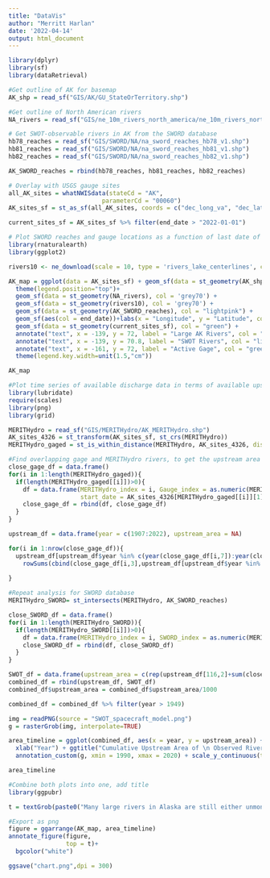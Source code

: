 ```yaml
---
title: "DataVis"
author: "Merritt Harlan"
date: '2022-04-14'
output: html_document
---
```


```r
library(dplyr)
library(sf)
library(dataRetrieval)

#Get outline of AK for basemap
AK_shp = read_sf("GIS/AK/GU_StateOrTerritory.shp")

#Get outline of North American rivers
NA_rivers = read_sf("GIS/ne_10m_rivers_north_america/ne_10m_rivers_north_america.shp")

# Get SWOT-observable rivers in AK from the SWORD database
hb78_reaches = read_sf("GIS/SWORD/NA/na_sword_reaches_hb78_v1.shp")
hb81_reaches = read_sf("GIS/SWORD/NA/na_sword_reaches_hb81_v1.shp")
hb82_reaches = read_sf("GIS/SWORD/NA/na_sword_reaches_hb82_v1.shp")

AK_SWORD_reaches = rbind(hb78_reaches, hb81_reaches, hb82_reaches)

# Overlay with USGS gauge sites
all_AK_sites = whatNWISdata(stateCd = "AK", 
                          parameterCd = "00060")
AK_sites_sf = st_as_sf(all_AK_sites, coords = c("dec_long_va", "dec_lat_va"), crs = 4269)

current_sites_sf = AK_sites_sf %>% filter(end_date > "2022-01-01")
```


```r
# Plot SWORD reaches and gauge locations as a function of last date of data
library(rnaturalearth)
library(ggplot2)

rivers10 <- ne_download(scale = 10, type = 'rivers_lake_centerlines', category = 'physical', returnclass = c("sf"))

AK_map = ggplot(data = AK_sites_sf) + geom_sf(data = st_geometry(AK_shp), fill = 'azure') + xlim(c(-170, -130)) + ylim(c(55,72)) + theme_bw() + 
  theme(legend.position="top")+
  geom_sf(data = st_geometry(NA_rivers), col = 'grey70') + 
  geom_sf(data = st_geometry(rivers10), col = 'grey70') +
  geom_sf(data = st_geometry(AK_SWORD_reaches), col = "lightpink") +
  geom_sf(aes(col = end_date))+labs(x = "Longitude", y = "Latitude", colour="Gage End")+
  geom_sf(data = st_geometry(current_sites_sf), col = "green") +
  annotate("text", x = -139, y = 72, label = "Large AK Rivers", col = "dimgray") + 
  annotate("text", x = -139, y = 70.8, label = "SWOT Rivers", col = "lightpink3") + 
  annotate("text", x = -161, y = 72, label = "Active Gage", col = "green3") +
  theme(legend.key.width=unit(1.5,"cm"))

AK_map
```


```r
#Plot time series of available discharge data in terms of available upstream area, overlay with MERIT Hydro to get upstream area. 
library(lubridate)
require(scales)
library(png)
library(grid)

MERITHydro = read_sf("GIS/MERITHydro/AK_MERITHydro.shp")
AK_sites_4326 = st_transform(AK_sites_sf, st_crs(MERITHydro))
MERITHydro_gaged = st_is_within_distance(MERITHydro, AK_sites_4326, dist = 500)

#Find overlapping gage and MERITHydro rivers, to get the upstream area of the gaged rivers
close_gage_df = data.frame()
for(i in 1:length(MERITHydro_gaged)){
  if(length(MERITHydro_gaged[[i]])>0){
    df = data.frame(MERITHydro_index = i, Gauge_index = as.numeric(MERITHydro_gaged[[i]][1]), uparea = MERITHydro[i, "uparea"], end_date = AK_sites_4326[MERITHydro_gaged[[i]][1],"end_date"], 
                    start_date = AK_sites_4326[MERITHydro_gaged[[i]][1],"begin_date"])
    close_gage_df = rbind(df, close_gage_df)
  }
}

upstream_df = data.frame(year = c(1907:2022), upstream_area = NA)

for(i in 1:nrow(close_gage_df)){
  upstream_df[upstream_df$year %in% c(year(close_gage_df[i,7]):year(close_gage_df[i,5])),2] = 
    rowSums(cbind(close_gage_df[i,3],upstream_df[upstream_df$year %in% c(year(close_gage_df[i,7]):year(close_gage_df[i,5])),2]), na.rm = T)
  
}

#Repeat analysis for SWORD database
MERITHydro_SWORD= st_intersects(MERITHydro, AK_SWORD_reaches)

close_SWORD_df = data.frame()
for(i in 1:length(MERITHydro_SWORD)){
  if(length(MERITHydro_SWORD[[i]])>0){
    df = data.frame(MERITHydro_index = i, SWORD_index = as.numeric(MERITHydro_SWORD[[i]][1]), uparea = MERITHydro[i, "uparea"])
    close_SWORD_df = rbind(df, close_SWORD_df)
  }
}

SWOT_df = data.frame(upstream_area = c(rep(upstream_df[116,2]+sum(close_SWORD_df$uparea.uparea),3)), year = 2023:2025)
combined_df = rbind(upstream_df, SWOT_df)
combined_df$upstream_area = combined_df$upstream_area/1000

combined_df = combined_df %>% filter(year > 1949)

img = readPNG(source = "SWOT_spacecraft_model.png")
g = rasterGrob(img, interpolate=TRUE)

area_timeline = ggplot(combined_df, aes(x = year, y = upstream_area)) + geom_line(col = "cornflowerblue") + theme_bw() + 
  xlab("Year") + ggtitle("Cumulative Upstream Area of \n Observed River Flow (1,000km2)") + ylab("") + annotate("text", x = 1990, y = 1000, label = "Gage discharge", col = "dimgray") + annotate("text", x = 2000, y = 50000, label = "Expected SWOT \n satellite discharge ->", col = "dimgray")+
  annotation_custom(g, xmin = 1990, xmax = 2020) + scale_y_continuous(trans = "log10", labels =  comma)#+coord_trans(y='log10')

area_timeline

```

```r
#Combine both plots into one, add title
library(ggpubr)

t = textGrob(paste0("Many large rivers in Alaska are still either unmonitored \n or are no longer being monitored. A future tool that could \n help us estimate river discharge is satellite imagery!"), gp=gpar(fontsize=14, fontface="bold", lineheight=0.8))

#Export as png
figure = ggarrange(AK_map, area_timeline)
annotate_figure(figure,
                top = t)+
  bgcolor("white")

ggsave("chart.png",dpi = 300)


```

